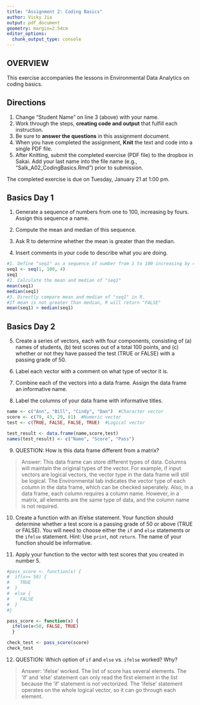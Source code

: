 ```yaml
---
title: "Assignment 2: Coding Basics"
author: Vicky Jia
output: pdf_document
geometry: margin=2.54cm
editor_options: 
  chunk_output_type: console
---
```


## OVERVIEW

This exercise accompanies the lessons in Environmental Data Analytics on coding basics. 

## Directions
1. Change "Student Name" on line 3 (above) with your name.
3. Work through the steps, **creating code and output** that fulfill each instruction.
4. Be sure to **answer the questions** in this assignment document.
6. When you have completed the assignment, **Knit** the text and code into a single PDF file.
8. After Knitting, submit the completed exercise (PDF file) to the dropbox in Sakai. Add your last name into the file name (e.g., "Salk_A02_CodingBasics.Rmd") prior to submission.

The completed exercise is due on Tuesday, January 21 at 1:00 pm.


## Basics Day 1

1. Generate a sequence of numbers from one to 100, increasing by fours. Assign this sequence a name. 

2. Compute the mean and median of this sequence. 

3. Ask R to determine whether the mean is greater than the median. 

4. Insert comments in your code to describe what you are doing.

```r
#1. Define "seq1" as a sequence of number from 1 to 100 increasing by 4
seq1 <- seq(1, 100, 4)
seq1
#2. Calculate the mean and median of "seq1"
mean(seq1)
median(seq1)
#3. Directly compare mean and median of "seq1" in R. 
#If mean is not greater than median, R will return "FALSE"
mean(seq1) > median(seq1)
```

## Basics Day 2

5. Create a series of vectors, each with four components, consisting of (a) names of students, (b) test scores out of a total 100 points, and (c) whether or not they have passed the test (TRUE or FALSE) with a passing grade of 50.

6. Label each vector with a comment on what type of vector it is.

7. Combine each of the vectors into a data frame. Assign the data frame an informative name.

8. Label the columns of your data frame with informative titles.

```r
name <- c("Ann", "Bill", "Cindy", "Dan")  #Character vector
score <- c(79, 43, 29, 61)  #Numeric vector
test <- c(TRUE, FALSE, FALSE, TRUE)  #Logical vector

test_result <- data.frame(name,score,test)
names(test_result) <- c("Name", "Score", "Pass")
```

9. QUESTION: How is this data frame different from a matrix?

> Answer:  This data frame can store different types of data. Columns will maintain the original types of the vector. For example, if input vectors are logical vectors, the vector type in the data frame will still be logical. The Environmental tab indicates the vector type of each column in the data frame, which can be checked seperately. Also, in a data frame, each column requires a column name. 
However, in a matrix, all elements are the same type of data, and the column name is not required.

10. Create a function with an if/else statement. Your function should determine whether a test score is a passing grade of 50 or above (TRUE or FALSE). You will need to choose either the `if` and `else` statements or the `ifelse` statement. Hint: Use `print`, not `return`. The name of your function should be informative.

11. Apply your function to the vector with test scores that you created in number 5. 

```r
#pass_score <- function(x) {
#  if(x>= 50) {
#    TRUE
#  }
#  else {
#    FALSE
#  }
#}

pass_score <- function(x) {
  ifelse(x<50, FALSE, TRUE)
  }

check_test <- pass_score(score)
check_test

```

12. QUESTION: Which option of `if` and `else` vs. `ifelse` worked? Why?

> Answer: 'ifelse' worked. The list of score has several elements. The 'if' and 'else' statement can only read the first element in the list because the 'if' statement is not vectorized. The 'ifelse' statement operates on the whole logical vector, so it can go through each element.
